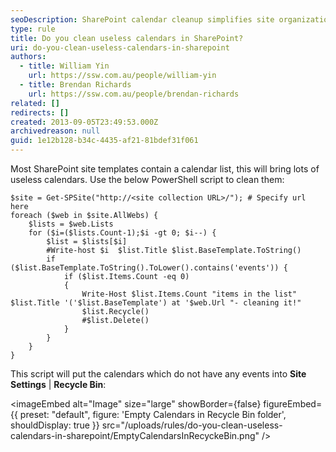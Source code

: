 ```yaml
---
seoDescription: SharePoint calendar cleanup simplifies site organization by removing unused event lists and streamlining site maintenance.
type: rule
title: Do you clean useless calendars in SharePoint?
uri: do-you-clean-useless-calendars-in-sharepoint
authors:
  - title: William Yin
    url: https://ssw.com.au/people/william-yin
  - title: Brendan Richards
    url: https://ssw.com.au/people/brendan-richards
related: []
redirects: []
created: 2013-09-05T23:49:53.000Z
archivedreason: null
guid: 1e12b128-b34c-4435-af21-81bdef31f061
---
```


Most SharePoint site templates contain a calendar list, this will bring lots of useless calendars.
Use the below PowerShell script to clean them:

```pwsh
$site = Get-SPSite("http://<site collection URL>/"); # Specify url here
foreach ($web in $site.AllWebs) {
    $lists = $web.Lists
    for ($i=($lists.Count-1);$i -gt 0; $i--) {
        $list = $lists[$i]
        #Write-host $i  $list.Title $list.BaseTemplate.ToString()
        if ($list.BaseTemplate.ToString().ToLower().contains('events')) {
            if ($list.Items.Count -eq 0)
            {
                Write-Host $list.Items.Count "items in the list" $list.Title '('$list.BaseTemplate') at '$web.Url "- cleaning it!"
                $list.Recycle()
                #$list.Delete()
            }
        }
    }
}
```

This script will put the calendars which do not have any events into **Site Settings** | **Recycle Bin**:

<imageEmbed
  alt="Image"
  size="large"
  showBorder={false}
  figureEmbed={{
    preset: "default",
    figure: 'Empty Calendars in Recycle Bin folder',
    shouldDisplay: true
  }}
  src="/uploads/rules/do-you-clean-useless-calendars-in-sharepoint/EmptyCalendarsInRecyckeBin.png"
/>